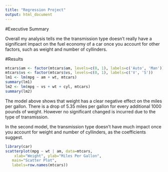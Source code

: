 ```yaml
---
title: "Regression Project"
output: html_document
---
```


#Executive Summary

Overall my analysis tells me the transmission type doesn't really have a significant impact on the fuel economy of a car once you account for other factors, such as weight and number of cyllinders.







#Results

```r
mtcars$am <- factor(mtcars$am, levels=c(0, 1), labels=c('Auto', 'Man'))
mtcars$vs <- factor(mtcars$vs, levels=c(0, 1), labels=c('V', 'S'))
lm1 <- lm(mpg ~ am + wt, mtcars)
summary(lm1)
lm2 <- lm(mpg ~ vs + wt + cyl, mtcars)
summary(lm2)
```

The model above shows that weight has a clear negative effect on the miles per gallon. There is a drop of 5.35 miles per gallon for every additional 1000 pounds of weight. However no significant changed is incurred due to the type of transmission.

In the second model, the transmission type doesn't have much impact once you account for weight and number of cyllinders, as the coefficients suggest.

```r
library(car)
scatterplot(mpg ~ wt | am, data=mtcars, 
  	xlab="Weight", ylab="Miles Per Gallon", 
   main="Scatter Plot", 
   labels=row.names(mtcars))
```

